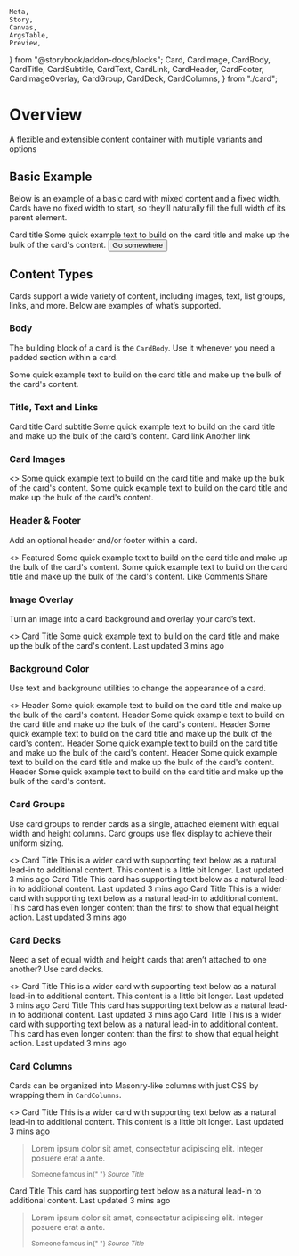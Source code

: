     Meta,
    Story,
    Canvas,
    ArgsTable,
    Preview,
} from "@storybook/addon-docs/blocks";
    Card,
    CardImage,
    CardBody,
    CardTitle,
    CardSubtitle,
    CardText,
    CardLink,
    CardHeader,
    CardFooter,
    CardImageOverlay,
    CardGroup,
    CardDeck,
    CardColumns,
} from "./card";

<Meta title="UI/Card" component={Card} />

# Overview

A flexible and extensible content container with multiple variants and options

## Basic Example

Below is an example of a basic card with mixed content and a fixed width. Cards have no fixed width to start, so they’ll naturally fill the full width of its parent element.

<Preview withToolbar>
    <Story name="Basic Example">
        <Card width={["100%", "40%"]}>
            <CardImage src={image} alt="card" />
            <CardBody>
                <CardTitle as="h5">Card title</CardTitle>
                <CardText>
                    Some quick example text to build on the card title and make
                    up the bulk of the card's content.
                </CardText>
                <Button>Go somewhere</Button>
            </CardBody>
        </Card>
    </Story>
</Preview>

## Content Types

Cards support a wide variety of content, including images, text, list groups, links, and more. Below are examples of what’s supported.

### Body

The building block of a card is the `CardBody`. Use it whenever you need a padded section within a card.

<Preview withToolbar>
    <Story name="Body">
        <Card width={["100%", "40%"]}>
            <CardBody>
                <CardText>
                    Some quick example text to build on the card title and make
                    up the bulk of the card's content.
                </CardText>
            </CardBody>
        </Card>
    </Story>
</Preview>

### Title, Text and Links

<Preview withToolbar>
    <Story name="Title, Text and Links">
        <Card width={["100%", "40%"]}>
            <CardBody>
                <CardTitle as="h5">Card title</CardTitle>
                <CardSubtitle>Card subtitle</CardSubtitle>
                <CardText>
                    Some quick example text to build on the card title and make
                    up the bulk of the card's content.
                </CardText>
                <CardLink path="/">Card link</CardLink>
                <CardLink path="/">Another link</CardLink>
            </CardBody>
        </Card>
    </Story>
</Preview>

### Card Images

<Preview withToolbar>
    <Story name="Card Images">
        <>
            <Card width={["100%", "40%"]}>
                <CardImage
                    isTop={true}
                    src={placeholdImage}
                    alt="placehold image"
                />
                <CardBody>
                    <CardText>
                        Some quick example text to build on the card title and
                        make up the bulk of the card's content.
                    </CardText>
                </CardBody>
            </Card>
            <Card width={["100%", "40%"]}>
                <CardBody>
                    <CardText>
                        Some quick example text to build on the card title and
                        make up the bulk of the card's content.
                    </CardText>
                </CardBody>
                <CardImage
                    isBottom={true}
                    src={placeholdImage}
                    alt="placehold image"
                />
            </Card>
        </>
    </Story>
</Preview>

### Header & Footer

Add an optional header and/or footer within a card.

<Preview withToolbar>
    <Story name="Header & Footer">
        <>
            <Card width={["100%", "40%"]}>
                <CardHeader>Featured</CardHeader>
                <CardBody>
                    <CardText>
                        Some quick example text to build on the card title and
                        make up the bulk of the card's content.
                    </CardText>
                </CardBody>
            </Card>
            <Card width={["100%", "40%"]}>
                <CardBody>
                    <CardText>
                        Some quick example text to build on the card title and
                        make up the bulk of the card's content.
                    </CardText>
                </CardBody>
                <CardFooter>
                    <CardLink path="/">Like</CardLink>
                    <CardLink path="/">Comments</CardLink>
                    <CardLink path="/">Share</CardLink>
                </CardFooter>
            </Card>
        </>
    </Story>
</Preview>

### Image Overlay

Turn an image into a card background and overlay your card’s text.

<Preview withToolbar>
    <Story name="Image Overlay">
        <>
            <Card width={["100%", "50%"]}>
                <CardImage src={image2} alt="card" />
                <CardImageOverlay>
                    <CardTitle as="h5" color="white">
                        Card Title
                    </CardTitle>
                    <CardText color="#fff">
                        Some quick example text to build on the card title and
                        make up the bulk of the card's content.
                    </CardText>
                    <CardText color="#fff" fontSize="11px">
                        Last updated 3 mins ago
                    </CardText>
                </CardImageOverlay>
            </Card>
        </>
    </Story>
</Preview>

### Background Color

Use text and background utilities to change the appearance of a card.

<Preview withToolbar>
    <Story name="Background Color">
        <>
            <Card width={["100%", "40%"]} color="primary">
                <CardHeader>Header</CardHeader>
                <CardBody>
                    <CardText>
                        Some quick example text to build on the card title and
                        make up the bulk of the card's content.
                    </CardText>
                </CardBody>
            </Card>
            <Card width={["100%", "40%"]} color="secondary">
                <CardHeader>Header</CardHeader>
                <CardBody>
                    <CardText>
                        Some quick example text to build on the card title and
                        make up the bulk of the card's content.
                    </CardText>
                </CardBody>
            </Card>
            <Card width={["100%", "40%"]} color="success">
                <CardHeader>Header</CardHeader>
                <CardBody>
                    <CardText>
                        Some quick example text to build on the card title and
                        make up the bulk of the card's content.
                    </CardText>
                </CardBody>
            </Card>
            <Card width={["100%", "40%"]} color="warning">
                <CardHeader>Header</CardHeader>
                <CardBody>
                    <CardText>
                        Some quick example text to build on the card title and
                        make up the bulk of the card's content.
                    </CardText>
                </CardBody>
            </Card>
            <Card width={["100%", "40%"]} color="danger">
                <CardHeader>Header</CardHeader>
                <CardBody>
                    <CardText>
                        Some quick example text to build on the card title and
                        make up the bulk of the card's content.
                    </CardText>
                </CardBody>
            </Card>
            <Card width={["100%", "40%"]} color="info">
                <CardHeader>Header</CardHeader>
                <CardBody>
                    <CardText>
                        Some quick example text to build on the card title and
                        make up the bulk of the card's content.
                    </CardText>
                </CardBody>
            </Card>
        </>
    </Story>
</Preview>

### Card Groups

Use card groups to render cards as a single, attached element with equal width and height columns. Card groups use flex display to achieve their uniform sizing.

<Preview withToolbar>
    <Story name="Card Groups">
        <>
            <CardGroup>
                <Card>
                    <CardImage isTop src={image2} alt="card" />
                    <CardBody>
                        <CardTitle as="h4">Card Title</CardTitle>
                        <CardText>
                            This is a wider card with supporting text below as a
                            natural lead-in to additional content. This content
                            is a little bit longer.
                        </CardText>
                        <CardText fontSize="11px" color="gray600">
                            Last updated 3 mins ago
                        </CardText>
                    </CardBody>
                </Card>
                <Card>
                    <CardImage isTop src={image2} alt="card" />
                    <CardBody>
                        <CardTitle as="h4">Card Title</CardTitle>
                        <CardText>
                            This card has supporting text below as a natural
                            lead-in to additional content.
                        </CardText>
                        <CardText fontSize="11px" color="gray600">
                            Last updated 3 mins ago
                        </CardText>
                    </CardBody>
                </Card>
                <Card>
                    <CardImage isTop src={image2} alt="card" />
                    <CardBody>
                        <CardTitle as="h4">Card Title</CardTitle>
                        <CardText>
                            This is a wider card with supporting text below as a
                            natural lead-in to additional content. This card has
                            even longer content than the first to show that
                            equal height action.
                        </CardText>
                        <CardText fontSize="11px" color="gray600">
                            Last updated 3 mins ago
                        </CardText>
                    </CardBody>
                </Card>
            </CardGroup>
        </>
    </Story>
</Preview>

### Card Decks

Need a set of equal width and height cards that aren’t attached to one another? Use card decks.

<Preview withToolbar>
    <Story name="Card Decks">
        <>
            <CardDeck>
                <Card>
                    <CardImage isTop src={image2} alt="card" />
                    <CardBody>
                        <CardTitle as="h4">Card Title</CardTitle>
                        <CardText>
                            This is a wider card with supporting text below as a
                            natural lead-in to additional content. This content
                            is a little bit longer.
                        </CardText>
                        <CardText fontSize="11px" color="gray600">
                            Last updated 3 mins ago
                        </CardText>
                    </CardBody>
                </Card>
                <Card>
                    <CardImage isTop src={image2} alt="card" />
                    <CardBody>
                        <CardTitle as="h4">Card Title</CardTitle>
                        <CardText>
                            This card has supporting text below as a natural
                            lead-in to additional content.
                        </CardText>
                        <CardText fontSize="11px" color="gray600">
                            Last updated 3 mins ago
                        </CardText>
                    </CardBody>
                </Card>
                <Card>
                    <CardImage isTop src={image2} alt="card" />
                    <CardBody>
                        <CardTitle as="h4">Card Title</CardTitle>
                        <CardText>
                            This is a wider card with supporting text below as a
                            natural lead-in to additional content. This card has
                            even longer content than the first to show that
                            equal height action.
                        </CardText>
                        <CardText fontSize="11px" color="gray600">
                            Last updated 3 mins ago
                        </CardText>
                    </CardBody>
                </Card>
            </CardDeck>
        </>
    </Story>
</Preview>

### Card Columns

Cards can be organized into Masonry-like columns with just CSS by wrapping them in `CardColumns`.

<Preview withToolbar>
    <Story name="Card Columns">
        <>
            <CardColumns>
                <Card>
                    <CardImage isTop src={image2} alt="card" />
                    <CardBody>
                        <CardTitle as="h4">Card Title</CardTitle>
                        <CardText>
                            This is a wider card with supporting text below as a
                            natural lead-in to additional content. This content
                            is a little bit longer.
                        </CardText>
                        <CardText fontSize="11px" color="gray600">
                            Last updated 3 mins ago
                        </CardText>
                    </CardBody>
                </Card>
                <Card>
                    <CardBody>
                        <blockquote class="blockquote">
                            <p>
                                Lorem ipsum dolor sit amet, consectetur
                                adipiscing elit. Integer posuere erat a ante.
                            </p>
                            <footer class="blockquote-footer">
                                <small>
                                    Someone famous in{" "}
                                    <cite title="Source Title">
                                        Source Title
                                    </cite>
                                </small>
                            </footer>
                        </blockquote>
                    </CardBody>
                </Card>
                <Card>
                    <CardImage isTop src={image2} alt="card" />
                    <CardBody>
                        <CardTitle as="h4">Card Title</CardTitle>
                        <CardText>
                            This card has supporting text below as a natural
                            lead-in to additional content.
                        </CardText>
                        <CardText fontSize="11px" color="gray600">
                            Last updated 3 mins ago
                        </CardText>
                    </CardBody>
                </Card>
                <Card color="primary">
                    <CardBody>
                        <blockquote class="blockquote">
                            <p>
                                Lorem ipsum dolor sit amet, consectetur
                                adipiscing elit. Integer posuere erat a ante.
                            </p>
                            <footer class="blockquote-footer">
                                <small>
                                    Someone famous in{" "}
                                    <cite title="Source Title">
                                        Source Title
                                    </cite>
                                </small>
                            </footer>
                        </blockquote>
                    </CardBody>
                </Card>
                <Card>
                    <CardImage isTop src={image2} alt="card" />
                </Card>
            </CardColumns>
        </>
    </Story>
</Preview>
